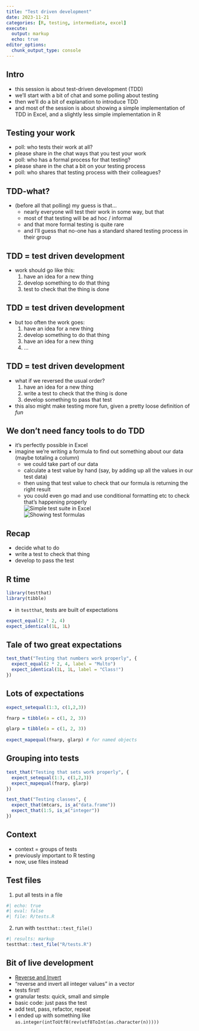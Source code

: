 ---
title: "Test driven development"
date: 2023-11-21
categories: [R, testing, intermediate, excel]
execute: 
  output: markup
  echo: true
editor_options: 
  chunk_output_type: console
---

## Intro

-   this session is about test-driven development (TDD)
-   we'll start with a bit of chat and some polling about testing
-   then we'll do a bit of explanation to introduce TDD
-   and most of the session is about showing a simple implementation of TDD in Excel, and a slightly less simple implementation in R

## Testing your work

-   poll: who tests their work at all?
-   please share in the chat ways that you test your work
-   poll: who has a formal process for that testing?
-   please share in the chat a bit on your testing process
-   poll: who shares that testing process with their colleagues?

## TDD-what?

-   (before all that polling) my guess is that...
    -   nearly everyone will test their work in some way, but that
    -   most of that testing will be ad hoc / informal
    -   and that more formal testing is quite rare
    -   and I'll guess that no-one has a standard shared testing process in their group

## TDD = test driven development

-   work should go like this:
    1.  have an idea for a new thing
    2.  develop something to do that thing
    3.  test to check that the thing is done

## TDD = test driven development

-   but too often the work goes:
    1.  have an idea for a new thing
    2.  develop something to do that thing
    3.  have an idea for a new thing
    4.  ...

## TDD = test driven development

-   what if we reversed the usual order?
    1.  have an idea for a new thing
    2.  write a test to check that the thing is done
    3.  develop something to pass that test
-   this also might make testing more fun, given a pretty loose definition of *fun*

## We don't need fancy tools to do TDD

-   it's perfectly possible in Excel
-   imagine we're writing a formula to find out something about our data (maybe totaling a column)
    -   we could take part of our data
    -   calculate a test value by hand (say, by adding up all the values in our test data)
    -   then using that test value to check that our formula is returning the right result
    -   you could even go mad and use conditional formatting etc to check that's happening properly </br>![Simple test suite in Excel](images/clipboard-1423133683.png)</br>   ![Showing test formulas](images/clipboard-2720488193.png)

## Recap

-   decide what to do
-   write a test to check that thing
-   develop to pass the test

## R time

```{r}
library(testthat)
library(tibble)
```

-   in `testthat`, tests are built of expectations

```{r}
expect_equal(2 * 2, 4)
expect_identical(1L, 1L)
```

## Tale of two great expectations

```{r}
test_that("Testing that numbers work properly", {
  expect_equal(2 * 2, 4, label = "Multo")
  expect_identical(1L, 1L, label = "Class!")
})
```

## Lots of expectations

```{r}
expect_setequal(1:3, c(1,2,3))

fnarp = tibble(a = c(1, 2, 3))

glarp = tibble(a = c(1, 2, 3))
  
expect_mapequal(fnarp, glarp) # for named objects
```

## Grouping into tests

```{r}
test_that("Testing that sets work properly", {
  expect_setequal(1:3, c(1,2,3))
  expect_mapequal(fnarp, glarp)
})

test_that("Testing classes", {
  expect_that(mtcars, is_a("data.frame"))
  expect_that(1:5, is_a("integer"))
})

```

## Context

-   context = groups of tests
-   previously important to R testing
-   now, use files instead

## Test files

1.  put all tests in a file

```{r}
#| echo: true
#| eval: false 
#| file: R/tests.R
```

2.  run with `testthat::test_file()`

```{r}
#| results: markup
testthat::test_file("R/tests.R")
```

## Bit of live development

-   [Reverse and Invert](https://www.codewars.com/kata/5899e054aa1498da6b0000cc)
-   "reverse and invert all integer values" in a vector
-   tests first!
-   granular tests: quick, small and simple
-   basic code: just pass the test
-   add test, pass, refactor, repeat
  - I ended up with something like `as.integer(intToUtf8(rev(utf8ToInt(as.character(n)))))`


## 
